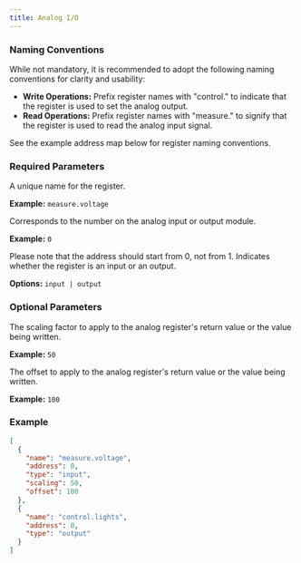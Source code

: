 ```yaml
---
title: Analog I/O
---
```


### Naming Conventions

While not mandatory, it is recommended to adopt the following naming conventions for clarity and usability:

- **Write Operations:** Prefix register names with "control." to indicate that the register is used to set the analog output.
- **Read Operations:** Prefix register names with "measure." to signify that the register is used to read the analog input signal.

See the example address map below for register naming conventions.

### Required Parameters

<ParamField path="name" type="string" required>
A unique name for the register.

**Example:** `measure.voltage`
</ParamField>

<ParamField path="address" type="int" required>
Corresponds to the number on the analog input or output module.

**Example:** `0`

<Note>
Please note that the address should start from 0, not from 1.
</Note>
</ParamField>

<ParamField path="type" type="string" required>
Indicates whether the register is an input or an output.

**Options:** `input | output`
</ParamField>

### Optional Parameters

<ParamField path="scaling" type="int | float">
The scaling factor to apply to the analog register's return value or the value being written.

**Example:** `50`
</ParamField>

<ParamField path="offset" type="int | float">
The offset to apply to the analog register's return value or the value being written.

**Example:** `100`
</ParamField>

### Example

```json address_map.json icon="code"
[
  {
    "name": "measure.voltage",
    "address": 0,
    "type": "input",
    "scaling": 50,
    "offset": 100
  },
  {
    "name": "control.lights",
    "address": 0,
    "type": "output"
  }
]
```